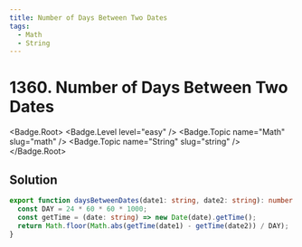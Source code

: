 ```yaml
---
title: Number of Days Between Two Dates
tags:
  - Math
  - String
---
```


# 1360. Number of Days Between Two Dates

<Badge.Root>
  <Badge.Level level="easy" />
  <Badge.Topic name="Math" slug="math" />
  <Badge.Topic name="String" slug="string" />
</Badge.Root>

## Solution

```typescript filename="solution.ts" copy
export function daysBetweenDates(date1: string, date2: string): number {
  const DAY = 24 * 60 * 60 * 1000;
  const getTime = (date: string) => new Date(date).getTime();
  return Math.floor(Math.abs(getTime(date1) - getTime(date2)) / DAY);
}
```

<ProblemLink
  codingSite="leetcode"
  href="https://leetcode.com/problems/number-of-days-between-two-dates"
  title="Number of Days Between Two Dates"
/>
